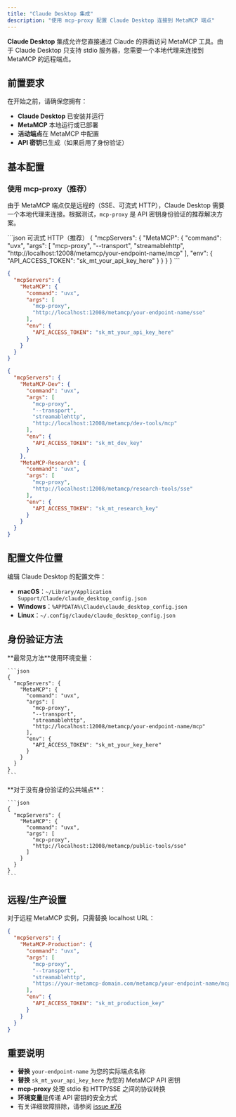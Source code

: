 ```yaml
---
title: "Claude Desktop 集成"
description: "使用 mcp-proxy 配置 Claude Desktop 连接到 MetaMCP 端点"
---
```


**Claude Desktop** 集成允许您直接通过 Claude 的界面访问 MetaMCP 工具。由于 Claude Desktop 只支持 stdio 服务器，您需要一个本地代理来连接到 MetaMCP 的远程端点。

## 前置要求

在开始之前，请确保您拥有：

- **Claude Desktop** 已安装并运行
- **MetaMCP** 本地运行或已部署
- **活动端点**在 MetaMCP 中配置
- **API 密钥**已生成（如果启用了身份验证）

## 基本配置

### 使用 mcp-proxy（推荐）

由于 MetaMCP 端点仅是远程的（SSE、可流式 HTTP），Claude Desktop 需要一个本地代理来连接。根据测试，`mcp-proxy` 是 API 密钥身份验证的推荐解决方案。

<CodeGroup>
```json 可流式 HTTP（推荐）
{
  "mcpServers": {
    "MetaMCP": {
      "command": "uvx",
      "args": [
        "mcp-proxy",
        "--transport",
        "streamablehttp",
        "http://localhost:12008/metamcp/your-endpoint-name/mcp"
      ],
      "env": {
        "API_ACCESS_TOKEN": "sk_mt_your_api_key_here"
      }
    }
  }
}
```

```json SSE（替代）
{
  "mcpServers": {
    "MetaMCP": {
      "command": "uvx",
      "args": [
        "mcp-proxy",
        "http://localhost:12008/metamcp/your-endpoint-name/sse"
      ],
      "env": {
        "API_ACCESS_TOKEN": "sk_mt_your_api_key_here"
      }
    }
  }
}
```

```json 多个端点
{
  "mcpServers": {
    "MetaMCP-Dev": {
      "command": "uvx",
      "args": [
        "mcp-proxy",
        "--transport",
        "streamablehttp",
        "http://localhost:12008/metamcp/dev-tools/mcp"
      ],
      "env": {
        "API_ACCESS_TOKEN": "sk_mt_dev_key"
      }
    },
    "MetaMCP-Research": {
      "command": "uvx",
      "args": [
        "mcp-proxy",
        "http://localhost:12008/metamcp/research-tools/sse"
      ],
      "env": {
        "API_ACCESS_TOKEN": "sk_mt_research_key"
      }
    }
  }
}
```
</CodeGroup>

## 配置文件位置

编辑 Claude Desktop 的配置文件：

- **macOS**：`~/Library/Application Support/Claude/claude_desktop_config.json`
- **Windows**：`%APPDATA%\Claude\claude_desktop_config.json`
- **Linux**：`~/.config/claude/claude_desktop_config.json`

## 身份验证方法

<AccordionGroup>
  <Accordion icon="key" title="API 密钥身份验证">
    **最常见方法**使用环境变量：
    
    ```json
    {
      "mcpServers": {
        "MetaMCP": {
          "command": "uvx",
          "args": [
            "mcp-proxy",
            "--transport",
            "streamablehttp",
            "http://localhost:12008/metamcp/your-endpoint-name/mcp"
          ],
          "env": {
            "API_ACCESS_TOKEN": "sk_mt_your_key_here"
          }
        }
      }
    }
    ```
  </Accordion>

  <Accordion icon="shield-minus" title="无身份验证">
    **对于没有身份验证的公共端点**：
    
    ```json
    {
      "mcpServers": {
        "MetaMCP": {
          "command": "uvx",
          "args": [
            "mcp-proxy",
            "http://localhost:12008/metamcp/public-tools/sse"
          ]
        }
      }
    }
    ```
  </Accordion>
</AccordionGroup>

## 远程/生产设置

对于远程 MetaMCP 实例，只需替换 localhost URL：

```json
{
  "mcpServers": {
    "MetaMCP-Production": {
      "command": "uvx",
      "args": [
        "mcp-proxy",
        "--transport",
        "streamablehttp",
        "https://your-metamcp-domain.com/metamcp/your-endpoint-name/mcp"
      ],
      "env": {
        "API_ACCESS_TOKEN": "sk_mt_production_key"
      }
    }
  }
}
```

## 重要说明

- **替换** `your-endpoint-name` 为您的实际端点名称
- **替换** `sk_mt_your_api_key_here` 为您的 MetaMCP API 密钥
- **mcp-proxy** 处理 stdio 和 HTTP/SSE 之间的协议转换
- **环境变量**是传递 API 密钥的安全方式
- 有关详细故障排除，请参阅 [issue #76](https://github.com/metatool-ai/metamcp/issues/76) 